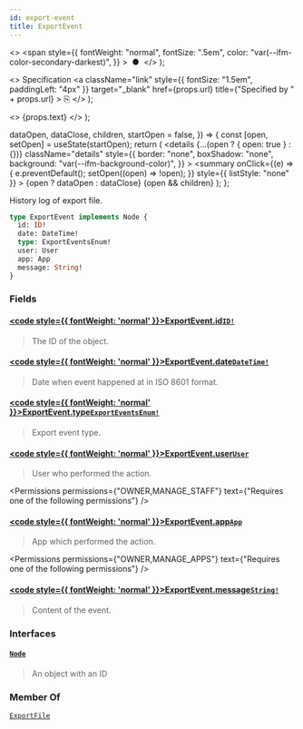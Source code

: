 ```yaml
---
id: export-event
title: ExportEvent
---
```


  <>
    <span
      style={{
        fontWeight: "normal",
        fontSize: ".5em",
        color: "var(--ifm-color-secondary-darkest)",
      }}
    >
      &nbsp;●&nbsp;
    </span>
  </>
);

  <>
    Specification
    <a
      className="link"
      style={{ fontSize: "1.5em", paddingLeft: "4px" }}
      target="\_blank"
      href={props.url}
      title={"Specified by " + props.url}
    >
      ⎘
    </a>
  </>
);

  <>
    <span className={props.class}>{props.text}</span>
  </>
);


  dataOpen,
  dataClose,
  children,
  startOpen = false,
}) => {
  const [open, setOpen] = useState(startOpen);
  return (
    <details
      {...(open ? { open: true } : {})}
      className="details"
      style={{
        border: "none",
        boxShadow: "none",
        background: "var(--ifm-background-color)",
      }}
    >
      <summary
        onClick={(e) => {
          e.preventDefault();
          setOpen((open) => !open);
        }}
        style={{ listStyle: "none" }}
      >
        {open ? dataOpen : dataClose}
      </summary>
      {open && children}
    </details>
  );
};

History log of export file.

```graphql
type ExportEvent implements Node {
  id: ID!
  date: DateTime!
  type: ExportEventsEnum!
  user: User
  app: App
  message: String!
}
```

### Fields

#### [<code style={{ fontWeight: 'normal' }}>ExportEvent.<b>id</b></code>](#)<Bullet />[`ID!`](../../../api-reference/miscellaneous/scalars/id) <Badge class="badge badge--secondary" text="non-null"/> <Badge class="badge badge--secondary" text="scalar"/> <Badge class="badge badge--secondary" text="miscellaneous"/>

> The ID of the object.

#### [<code style={{ fontWeight: 'normal' }}>ExportEvent.<b>date</b></code>](#)<Bullet />[`DateTime!`](../../../api-reference/miscellaneous/scalars/date-time) <Badge class="badge badge--secondary" text="non-null"/> <Badge class="badge badge--secondary" text="scalar"/> <Badge class="badge badge--secondary" text="miscellaneous"/>

> Date when event happened at in ISO 8601 format.

#### [<code style={{ fontWeight: 'normal' }}>ExportEvent.<b>type</b></code>](#)<Bullet />[`ExportEventsEnum!`](../../../api-reference/miscellaneous/enums/export-events-enum) <Badge class="badge badge--secondary" text="non-null"/> <Badge class="badge badge--secondary" text="enum"/> <Badge class="badge badge--secondary" text="miscellaneous"/>

> Export event type.

#### [<code style={{ fontWeight: 'normal' }}>ExportEvent.<b>user</b></code>](#)<Bullet />[`User`](../../../api-reference/users/objects/user) <Badge class="badge badge--secondary" text="object"/> <Badge class="badge badge--secondary" text="users"/>

> User who performed the action.

<Permissions
  permissions={"OWNER,MANAGE_STAFF"}
  text={"Requires one of the following permissions"}
/>

#### [<code style={{ fontWeight: 'normal' }}>ExportEvent.<b>app</b></code>](#)<Bullet />[`App`](../../../api-reference/apps/objects/app) <Badge class="badge badge--secondary" text="object"/> <Badge class="badge badge--secondary" text="apps"/>

> App which performed the action.

<Permissions
  permissions={"OWNER,MANAGE_APPS"}
  text={"Requires one of the following permissions"}
/>

#### [<code style={{ fontWeight: 'normal' }}>ExportEvent.<b>message</b></code>](#)<Bullet />[`String!`](../../../api-reference/miscellaneous/scalars/string) <Badge class="badge badge--secondary" text="non-null"/> <Badge class="badge badge--secondary" text="scalar"/> <Badge class="badge badge--secondary" text="miscellaneous"/>

> Content of the event.

### Interfaces

#### [`Node`](../../../api-reference/miscellaneous/interfaces/node) <Badge class="badge badge--secondary" text="interface"/> <Badge class="badge badge--secondary" text="miscellaneous"/>

> An object with an ID

### Member Of

[`ExportFile`](../../../api-reference/miscellaneous/objects/export-file) <Badge class="badge badge--secondary" text="object"/>


